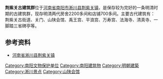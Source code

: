 {{文物保护单位
| 级别 = 全国
| 图片 = [[File:Jzgz_(7).jpg|250px]]<br><small>山陕会馆</small>
| 名称 = 荆紫关古建筑群
| 编号 = 5-349
| 分类 = 古建筑
| 时代 = [[明朝|明]]
| 所在 = [[河南省|河南省]][[南阳市|南阳市]][[淅川县|淅川县]]
| 登录 = 2001年
| Cat = 河南全国重点文物保护单位
}}
'''荆紫关古建筑群'''位于[[河南省|河南省]][[南阳市|南阳市]][[淅川县|淅川县]][[荆紫关镇|荆紫关镇]]，是保存较为完好的一条明清时期的古建筑群，现存明清两代房舍2200多间和店铺700多间。主要古代建筑有：荆紫关古街道、关门、山陕会馆、禹王宫、平浪宫、万寿宫、法海寺、清真寺、一脚踏三省碑亭等。

==参考资料==
*[http://ngmchina.com.cn/web/?action-viewnews-itemid-158084 河南省淅川县荆紫关镇]

{{各地山陕会馆}}
{{河南全国重点文物保护单位}}

[[Category:南阳文物保护单位|Category:南阳文物保护单位]]
[[Category:南阳建筑物|Category:南阳建筑物]]
[[Category:明朝建築|Category:明朝建築]]
[[Category:淅川景点|Category:淅川景点]]
[[Category:山陕会馆|Category:山陕会馆]]